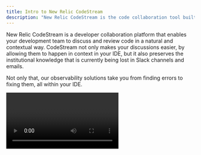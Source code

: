 ```yaml
---
title: Intro to New Relic CodeStream
description: "New Relic CodeStream is the code collaboration tool built for remote teams."
---
```


New Relic CodeStream is a developer collaboration platform that enables your development team to discuss and review code in a natural and contextual way. CodeStream not only makes your discussions easier, by allowing them to happen in context in your IDE, but it also preserves the institutional knowledge that is currently being lost in Slack channels and emails.

Not only that, our observability solutions take you from finding errors to fixing them, all within your IDE. 

<Video id="LfH7p76Cvro" type="youtube" />

<figcaption>
    A quick overview of how you can use New Relic CodeStream to discover, troubleshoot, and triage errors in your IDE. (2:27)
</figcaption>

If you haven't already, [sign up for a free New Relic account](https://newrelic.com/signup) so that you can get the most out of New Relic CodeStream.

<Callout title="Preview release">
CodeStream's integration with New Relic One is a preview release limited to New Relic One accounts on our US data center, and your use is subject to the pre-release policy. (This does not apply to all other CodeStream functionality.)
</Callout>

## Discuss code just like commenting on a Google Doc [#discuss]

Simply select a block of code and type your question or comment. Teammates can participate in the discussion right from their IDE and you can optionally share the discussion on Slack or Microsoft Teams so teammates can participate from their chat clients as well. 

![An animated image showing how to use codemarks to leave a comment on a selection of code.](./images/DiscussCode1-VSC.gif "How to use codemarks to leave a comment on a selection of code.")

<figcaption>Select some code and then click the add comment button.</figcaption>

CodeStream turns conversation into documentation by capturing all of the discussion about your code and saving it with your code. And the real magic is that the discussions are automatically repositioned as your code changes, even across branches. All with zero effort on your part.

## Get feedback on work-in-progress with pre-PR code review [#feedback]

CodeStream's lightweight feedback requests let you have someone look over your changes regardless of the current state of your repo, without the friction of committing, pushing, or issuing a pull request.

![An animated image showing how to use feedback requests.](./images/FRRequest-VSC.gif "How to use feedback requests.")

<figcaption>Once you've made some changes to a file, in the **Feedback requests** section, click the **+** button to request feedback on that change.</figcaption>

Your teammates can review your changes right in their IDE, with full file context, and with no need to set aside their current work to switch branches or pull the latest. 

![An animated image showing how to leave feedback on a change.](./images/FRPerform-VSC.gif "How to leave feedback.")

<figcaption>Use code comments to respond to a feedback request on a change.</figcaption>

CodeStream’s feedback requests are so easy that you can start doing them throughout the development process instead of waiting until the end. You’re a few days into a sprint and have some work stubbed out? Maybe some work that hasn’t even been committed? Request feedback on your work in progress so that you can identify and resolve issues early instead of saving those gotchas for when you need to get the code merged.

## Create and review pull requests [#prs]

For most development teams, the final step in the development process is a pull request. Even if your team has decided to use CodeStream's [feedback requests](/docs/codestream/how-use-codestream/request-feedback) as a replacement for, and not just a precursor to, your end-of-cycle PR-based code reviews, you can create and review pull requests right inside your IDE.

![An animated image showing how to review a pull request](./images/PullRequest-VSC.gif "How to review a pull request.")

<figcaption>CodeStream shows a diff view of all the files changed in a PR. Review and approve the PR as you would on GitHub.</figcaption>

## Monitor your code’s performance in production [#performance-monitoring]

Your pursuit of software quality doesn’t end once the code has been merged. Connect CodeStream to your New Relic One account and you can either jump from an error on New Relic One into your IDE or you can discover errors in CodeStream's Observability section. Navigate the stack trace to find the offending code and collaborate with your teammates to resolve the issue.

![An animated image showing how to see and respond to errors in your code.](./images/Observability-VSC.gif "How to see and respond to errors in your code.")

<figcaption>Once you've connected New Relic CodeStream to your repositories and are observing your code's performance, use the observability section to find errors and collaborate with your team on solving them.</figcaption>

## See your errors and what's causing them [#errors]

After you connect CodeStream and New Relic, use workloads and errors inbox to jump to the offending code in your IDE.

![A screenshot of an errors inbox error with a button to see the error in the IDE.](./images/error-ide.png "An errors inbox error with a button to see the error in the IDE.")

<figcaption>Once you've connected CodeStream to your repositories and configured it to connect with New Relic One, you can use errors inbox to find and an error and then jump to that error in your IDE and the branch of your repository that's generating the error.</figcaption>
